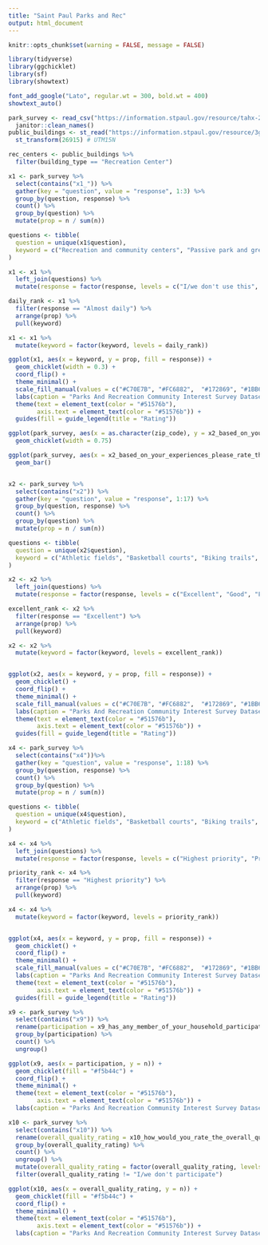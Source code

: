 ```yaml
---
title: "Saint Paul Parks and Rec"
output: html_document
---
```


```r
knitr::opts_chunk$set(warning = FALSE, message = FALSE)
```

```r
library(tidyverse)
library(ggchicklet)
library(sf)
library(showtext)

font_add_google("Lato", regular.wt = 300, bold.wt = 400)
showtext_auto()

```


```r
park_survey <- read_csv("https://information.stpaul.gov/resource/tahx-25ii.csv") %>%
  janitor::clean_names()
public_buildings <- st_read("https://information.stpaul.gov/resource/3giy-3djb.geojson") %>%
  st_transform(26915) # UTM15N

rec_centers <- public_buildings %>%
  filter(building_type == "Recreation Center")
```



```r
x1 <- park_survey %>%
  select(contains("x1_")) %>%
  gather(key = "question", value = "response", 1:3) %>%
  group_by(question, response) %>%
  count() %>%
  group_by(question) %>%
  mutate(prop = n / sum(n))

questions <- tibble(
  question = unique(x1$question),
  keyword = c("Recreation and community centers", "Passive park and green spaces", "Regional parks")
)

x1 <- x1 %>%
  left_join(questions) %>%
  mutate(response = factor(response, levels = c("I/we don't use this",  "A few times a year", "A few times a month", "A few times a week", "Almost daily")))

daily_rank <- x1 %>% 
  filter(response == "Almost daily") %>%
  arrange(prop) %>%
  pull(keyword)

x1 <- x1 %>%
  mutate(keyword = factor(keyword, levels = daily_rank))

ggplot(x1, aes(x = keyword, y = prop, fill = response)) +
  geom_chicklet(width = 0.3) +
  coord_flip() +
  theme_minimal() +
  scale_fill_manual(values = c("#C70E7B", "#FC6882",  "#172869", "#1BB6AF", "#dae1ed")) +
  labs(caption = "Parks And Recreation Community Interest Survey Dataset, Summer 2016\nRetrieved from Saint Paul Open Information", title = "On average, how often does your family use:", y = "Proportion of responses", x = "") +
  theme(text = element_text(color = "#51576b"),
        axis.text = element_text(color = "#51576b")) +
  guides(fill = guide_legend(title = "Rating"))
```

```r
ggplot(park_survey, aes(x = as.character(zip_code), y = x2_based_on_your_experiences_please_rate_the_condition_of_each_of_the_following_amenities_biking_t_1, group = timestamp, fill = topic)) +
  geom_chicklet(width = 0.75)

ggplot(park_survey, aes(x = x2_based_on_your_experiences_please_rate_the_condition_of_each_of_the_following_amenities_biking_t_1)) +
  geom_bar()


x2 <- park_survey %>%
  select(contains("x2")) %>%
  gather(key = "question", value = "response", 1:17) %>%
  group_by(question, response) %>%
  count() %>%
  group_by(question) %>%
  mutate(prop = n / sum(n))

questions <- tibble(
  question = unique(x2$question),
  keyword = c("Athletic fields", "Basketball courts", "Biking trails", "Boating facilities", "Community centers", "Fishing areas", "Golf courses", "Off-leash dog parks", "Outdoor ice skating rinks", "Outdoor swimming pools", "Park restrooms", "Parking lots", "Picnic areas", "Picnic shelters", "Playground equiptment", "Tennis courts", "Walking trails and paths")
)

x2 <- x2 %>%
  left_join(questions) %>%
  mutate(response = factor(response, levels = c("Excellent", "Good", "Fair", "Poor", "I/we don't use this")))

excellent_rank <- x2 %>% 
  filter(response == "Excellent") %>%
  arrange(prop) %>%
  pull(keyword)

x2 <- x2 %>%
  mutate(keyword = factor(keyword, levels = excellent_rank))


ggplot(x2, aes(x = keyword, y = prop, fill = response)) +
  geom_chicklet() +
  coord_flip() +
  theme_minimal() +
  scale_fill_manual(values = c("#C70E7B", "#FC6882",  "#172869", "#1BB6AF", "#dae1ed")) +
  labs(caption = "Parks And Recreation Community Interest Survey Dataset, Summer 2016\nRetrieved from Saint Paul Open Information", title = "Based on your experiences, rate your opinion of:", y = "Proportion of responses", x = "") +
  theme(text = element_text(color = "#51576b"),
        axis.text = element_text(color = "#51576b")) +
  guides(fill = guide_legend(title = "Rating"))
```

```r
x4 <- park_survey %>%
  select(contains("x4"))%>%
  gather(key = "question", value = "response", 1:18) %>%
  group_by(question, response) %>%
  count() %>%
  group_by(question) %>%
  mutate(prop = n / sum(n))

questions <- tibble(
  question = unique(x4$question),
  keyword = c("Athletic fields", "Basketball courts", "Biking trails", "Boating facilities", "Community centers", "Fishing areas", "Golf courses", "Off-leash dog parks", "Outdoor ice skating rinks", "Outdoor swimming pools", "Park restrooms", "Parking lots", "Picnic areas", "Picnic shelters", "Playground equiptment", "Small neighborhood parks", "Tennis courts", "Walking trails and paths")
)

x4 <- x4 %>%
  left_join(questions) %>%
  mutate(response = factor(response, levels = c("Highest priority", "Priority", "Low priority", "Not a priority", "No opinion")))

priority_rank <- x4 %>% 
  filter(response == "Highest priority") %>%
  arrange(prop) %>%
  pull(keyword)

x4 <- x4 %>%
  mutate(keyword = factor(keyword, levels = priority_rank))


ggplot(x4, aes(x = keyword, y = prop, fill = response)) +
  geom_chicklet() +
  coord_flip() +
  theme_minimal() +
  scale_fill_manual(values = c("#C70E7B", "#FC6882",  "#172869", "#1BB6AF", "#dae1ed")) +
  labs(caption = "Parks And Recreation Community Interest Survey Dataset, Summer 2016\nRetrieved from Saint Paul Open Information", title = "How would you prioritize investment in:", y = "Proportion of responses", x = "") +
  theme(text = element_text(color = "#51576b"),
        axis.text = element_text(color = "#51576b")) +
  guides(fill = guide_legend(title = "Rating"))
```

```r
x9 <- park_survey %>%
  select(contains("x9")) %>%
  rename(participation = x9_has_any_member_of_your_household_participated_in_any_city_parks_and_recreation_programs_in_the_1) %>% 
  group_by(participation) %>%
  count() %>%
  ungroup()

ggplot(x9, aes(x = participation, y = n)) +
  geom_chicklet(fill = "#f5b44c") +
  coord_flip() +
  theme_minimal() +
  theme(text = element_text(color = "#51576b"),
        axis.text = element_text(color = "#51576b")) +
  labs(caption = "Parks And Recreation Community Interest Survey Dataset, Summer 2016\nRetrieved from Saint Paul Open Information", title = "Has any member of your household participated in any City Parks and\nRecreation programs in the past year?", y = "Respondents", x = "")
```


```r
x10 <- park_survey %>%
  select(contains("x10")) %>%
  rename(overall_quality_rating = x10_how_would_you_rate_the_overall_quality_of_the_program_s) %>%
  group_by(overall_quality_rating) %>%
  count() %>% 
  ungroup() %>%
  mutate(overall_quality_rating = factor(overall_quality_rating, levels = c("I/we don't participate","Poor" , "Fair", "Good", "Excellent"))) %>%
  filter(overall_quality_rating != "I/we don't participate")

ggplot(x10, aes(x = overall_quality_rating, y = n)) +
  geom_chicklet(fill = "#f5b44c") +
  coord_flip() +
  theme_minimal() +
  theme(text = element_text(color = "#51576b"),
        axis.text = element_text(color = "#51576b")) +
  labs(caption = "Parks And Recreation Community Interest Survey Dataset, Summer 2016\nRetrieved from Saint Paul Open Information", title = "How would you rate the overall quality of the program(s)?", y = "Respondents", x = "")
```

